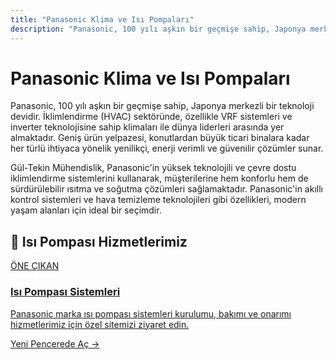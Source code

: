 ```yaml
---
title: "Panasonic Klima ve Isı Pompaları"
description: "Panasonic, 100 yılı aşkın bir geçmişe sahip, Japonya merkezli bir teknoloji devidir. İklimlendirme (HVAC) sektöründe, özellikle VRF sistemleri ve inverter te..."
---
```


# Panasonic Klima ve Isı Pompaları

Panasonic, 100 yılı aşkın bir geçmişe sahip, Japonya merkezli bir teknoloji devidir. İklimlendirme (HVAC) sektöründe, özellikle VRF sistemleri ve inverter teknolojisine sahip klimaları ile dünya liderleri arasında yer almaktadır. Geniş ürün yelpazesi, konutlardan büyük ticari binalara kadar her türlü ihtiyaca yönelik yenilikçi, enerji verimli ve güvenilir çözümler sunar.

Gül-Tekin Mühendislik, Panasonic'in yüksek teknolojili ve çevre dostu iklimlendirme sistemlerini kullanarak, müşterilerine hem konforlu hem de sürdürülebilir ısıtma ve soğutma çözümleri sağlamaktadır. Panasonic'in akıllı kontrol sistemleri ve hava temizleme teknolojileri gibi özellikleri, modern yaşam alanları için ideal bir seçimdir.

## 🌟 Isı Pompası Hizmetlerimiz

<a href="https://isi-pompasi.gul-tekinmuhendislik.com/" target="_blank" rel="noopener noreferrer" class="link-card featured">
  <div class="link-card-content">
    <span class="badge">ÖNE ÇIKAN</span>
    <h3>Isı Pompası Sistemleri</h3>
    <p>Panasonic marka ısı pompası sistemleri kurulumu, bakımı ve onarımı hizmetlerimiz için özel sitemizi ziyaret edin.</p>
    <span class="link-card-cta">Yeni Pencerede Aç →</span>
  </div>
</a>